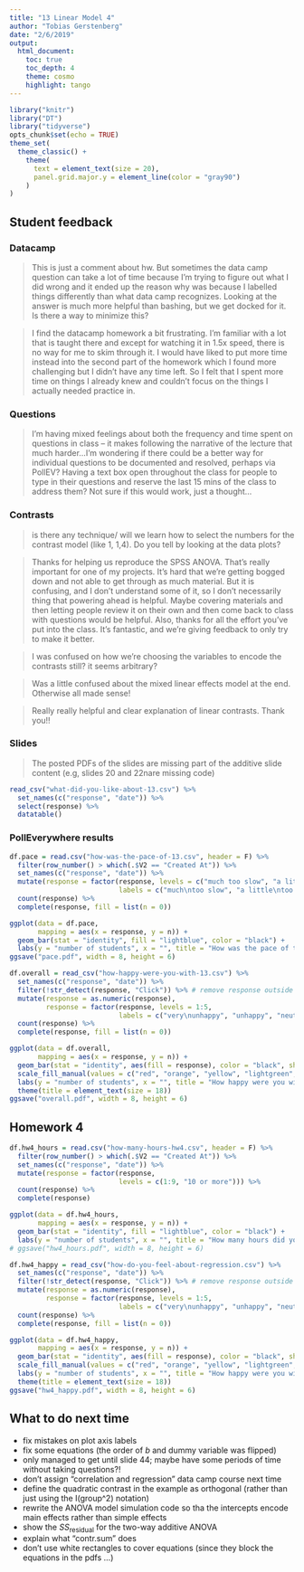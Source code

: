 ```yaml
---
title: "13 Linear Model 4"
author: "Tobias Gerstenberg"
date: "2/6/2019"
output: 
  html_document:
    toc: true
    toc_depth: 4
    theme: cosmo
    highlight: tango
---
```


```r
library("knitr")
library("DT")
library("tidyverse")
opts_chunk$set(echo = TRUE)
theme_set(
  theme_classic() + 
    theme(
      text = element_text(size = 20),
      panel.grid.major.y = element_line(color = "gray90")
    ) 
)
```

## Student feedback 

### Datacamp

> This is just a comment about hw. But sometimes the data camp question can take a lot of time because I'm trying to figure out what I did wrong and it ended up the reason why was because I labelled things differently than what data camp recognizes. Looking at the answer is much more helpful than bashing, but we get docked for it. Is there a way to minimize this?

> I find the datacamp homework a bit frustrating. I'm familiar with a lot that is taught there and except for watching it in 1.5x speed, there is no way for me to skim through it. I would have liked to put more time instead into the second part of the homework which I found more challenging but I didn't have any time left. So I felt that I spent more time on things I already knew and couldn't focus on the things I actually needed practice in.

### Questions

> I'm having mixed feelings about both the frequency and time spent on questions in class -- it makes following the narrative of the lecture that much harder...I'm wondering if there could be a better way for individual questions to be documented and resolved, perhaps via PollEV? Having a text box open throughout the class for people to type in their questions and reserve the last 15 mins of the class to address them? Not sure if this would work, just a thought...

### Contrasts

> is there any technique/ will we learn how to select the numbers for the contrast model (like 1, 1,4). Do you tell by looking at the data plots?

> Thanks for helping us reproduce the SPSS ANOVA. That's really important for one of my projects. It's hard that we're getting bogged down and not able to get through as much material. But it is confusing, and I don't understand some of it, so I don't necessarily thing that powering ahead is helpful. Maybe covering materials and then letting people review it on their own and then come back to class with questions would be helpful. Also, thanks for all the effort you've put into the class. It's fantastic, and we're giving feedback to only try to make it better.

> I was confused on how we're choosing the variables to encode the contrasts still? it seems arbitrary?

> Was a little confused about the mixed linear effects model at the end. Otherwise all made sense!

> Really really helpful and clear explanation of linear contrasts. Thank you!!

### Slides

> The posted PDFs of the slides are missing part of the additive slide content (e.g, slides 20 and 22nare missing code)

```r
read_csv("what-did-you-like-about-13.csv") %>% 
  set_names(c("response", "date")) %>% 
  select(response) %>% 
  datatable()
```

### PollEverywhere results 

```r
df.pace = read.csv("how-was-the-pace-of-13.csv", header = F) %>%
  filter(row_number() > which(.$V2 == "Created At")) %>% 
  set_names(c("response", "date")) %>% 
  mutate(response = factor(response, levels = c("much too slow", "a little too slow", "just right", "a little too fast", "much too fast"),
                           labels = c("much\ntoo slow", "a little\ntoo slow", "just right", "a little\ntoo fast", "much\ntoo fast"))) %>% 
  count(response) %>% 
  complete(response, fill = list(n = 0))

ggplot(data = df.pace,
       mapping = aes(x = response, y = n)) + 
  geom_bar(stat = "identity", fill = "lightblue", color = "black") +
  labs(y = "number of students", x = "", title = "How was the pace of today's class?")
ggsave("pace.pdf", width = 8, height = 6)
```

```r
df.overall = read_csv("how-happy-were-you-with-13.csv") %>% 
  set_names(c("response", "date")) %>% 
  filter(!str_detect(response, "Click")) %>% # remove response outside of the click regions 
  mutate(response = as.numeric(response),
         response = factor(response, levels = 1:5,
                           labels = c("very\nunhappy", "unhappy", "neutral", "happy", "very\nhappy"))) %>% 
  count(response) %>% 
  complete(response, fill = list(n = 0))

ggplot(data = df.overall,
       mapping = aes(x = response, y = n)) + 
  geom_bar(stat = "identity", aes(fill = response), color = "black", show.legend = F) +
  scale_fill_manual(values = c("red", "orange", "yellow", "lightgreen", "green")) +
  labs(y = "number of students", x = "", title = "How happy were you with today's class overall?") +
  theme(title = element_text(size = 18))
ggsave("overall.pdf", width = 8, height = 6)
```

## Homework 4

```r
df.hw4_hours = read.csv("how-many-hours-hw4.csv", header = F) %>%
  filter(row_number() > which(.$V2 == "Created At")) %>% 
  set_names(c("response", "date")) %>% 
  mutate(response = factor(response,
                           levels = c(1:9, "10 or more"))) %>% 
  count(response) %>% 
  complete(response)

ggplot(data = df.hw4_hours,
       mapping = aes(x = response, y = n)) + 
  geom_bar(stat = "identity", fill = "lightblue", color = "black") +
  labs(y = "number of students", x = "", title = "How many hours did you spend on hw3?")
# ggsave("hw4_hours.pdf", width = 8, height = 6)
```

```r
df.hw4_happy = read_csv("how-do-you-feel-about-regression.csv") %>% 
  set_names(c("response", "date")) %>% 
  filter(!str_detect(response, "Click")) %>% # remove response outside of the click regions 
  mutate(response = as.numeric(response),
         response = factor(response, levels = 1:5,
                           labels = c("very\nunhappy", "unhappy", "neutral", "happy", "very\nhappy"))) %>% 
  count(response) %>% 
  complete(response, fill = list(n = 0))

ggplot(data = df.hw4_happy,
       mapping = aes(x = response, y = n)) + 
  geom_bar(stat = "identity", aes(fill = response), color = "black", show.legend = F) +
  scale_fill_manual(values = c("red", "orange", "yellow", "lightgreen", "green")) +
  labs(y = "number of students", x = "", title = "How happy were you with the datacamp class\n'Correlation and Regression'?") +
  theme(title = element_text(size = 18))
ggsave("hw4_happy.pdf", width = 8, height = 6)
```

## What to do next time

- fix mistakes on plot axis labels
- fix some equations (the order of $b$ and dummy variable was flipped)
- only managed to get until slide 44; maybe have some periods of time without taking questions?!
- don't assign "correlation and regression" data camp course next time 
- define the quadratic contrast in the example as orthogonal (rather than just using the I(group^2) notation)
- rewrite the ANOVA model simulation code so tha the intercepts encode main effects rather than simple effects 
- show the $SS_{\text{residual}}$ for the two-way additive ANOVA
- explain what "contr.sum" does
- don't use white rectangles to cover equations (since they block the equations in the pdfs ...)

